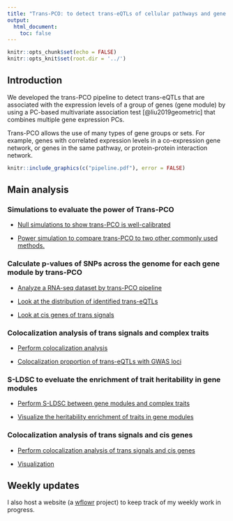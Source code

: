 ```yaml
---
title: "Trans-PCO: to detect trans-eQTLs of cellular pathways and gene networks"
output:
  html_document:
    toc: false
---
```


```r
knitr::opts_chunk$set(echo = FALSE)
knitr::opts_knit$set(root.dir = '../')
```


## Introduction

We developed the trans-PCO pipeline to detect trans-eQTLs that are associated with the expression levels of a group of genes (gene module) by using a PC-based multivariate association test [@liu2019geometric] that combines multiple gene expression PCs.

Trans-PCO allows the use of many types of gene groups or sets. For example, genes with correlated expression levels in a co-expression gene network, or genes in the same pathway, or protein-protein interaction network.


```r
knitr::include_graphics(c("pipeline.pdf"), error = FALSE)
```


## Main analysis

### Simulations to evaluate the power of Trans-PCO

  - [Null simulations to show trans-PCO is well-calibrated](sim_null.html)
  
  - [Power simulation to compare trans-PCO to two other commonly used methods.](sim_alt.html)

### Calculate p-values of SNPs across the genome for each gene module by trans-PCO

  - [Analyze a RNA-seq dataset by trans-PCO pipeline](rna_seq.html)
  
  - [Look at the distribution of identified trans-eQTLs](vis_distri_sig.html)
  
  - [Look at cis genes of trans signals](signal_cis.html)


### Colocalization analysis of trans signals and complex traits

  - [Perform colocalization analysis](coloc_gwas.html)
  
  - [Colocalization proportion of trans-eQTLs with GWAS loci](coloc_vis_prop.html)


### S-LDSC to eveluate the enrichment of trait heritability in gene modules

  - [Perform S-LDSC between gene modules and complex traits](sldsc.html)
  
  - [Visualize the heritability enrichment of traits in gene modules](vis_sldsc.html)


### Colocalization analysis of trans signals and cis genes

  - [Perform colocalization analysis of trans signals and cis genes](coloc_cis.html)
  
  - [Visualization]()


## Weekly updates

I also host a website (a [wflowr](https://github.com/workflowr/workflowr) project) to keep track of my weekly work in progress.


